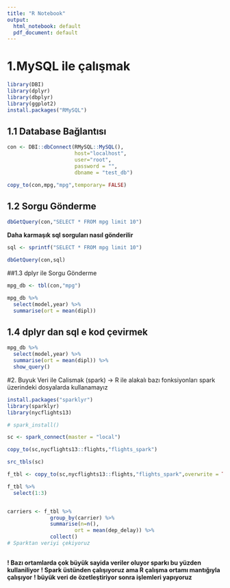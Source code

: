 ```yaml
---
title: "R Notebook"
output:
  html_notebook: default
  pdf_document: default
---
```


# 1.MySQL ile çalışmak
```r
library(DBI)
library(dplyr)
library(dbplyr)
library(ggplot2)
install.packages("RMySQL")

```

## 1.1 Database Bağlantısı
```r
con <- DBI::dbConnect(RMySQL::MySQL(),
                      host="localhost",
                      user="root",
                      password = "",
                      dbname = "test_db")
```

```r
copy_to(con,mpg,"mpg",temporary= FALSE)

```


## 1.2 Sorgu Gönderme

```r
dbGetQuery(con,"SELECT * FROM mpg limit 10")

```


**Daha karmaşık sql sorguları nasıl gönderilir**

```r
sql <- sprintf("SELECT * FROM mpg limit 10")

dbGetQuery(con,sql)

```

##1.3 dplyr ile Sorgu Gönderme

```r
mpg_db <- tbl(con,"mpg")

mpg_db %>%
  select(model,year) %>%
  summarise(ort = mean(dipl))

```

## 1.4 dplyr dan sql e kod çevirmek


```r
mpg_db %>%
  select(model,year) %>%
  summarise(ort = mean(dipl)) %>%
  show_query()

```


#2. Buyuk Veri ile Calismak (spark) -> R ile alakalı bazı fonksiyonları spark üzerindeki dosyalarda kullanamayız

```r
install.packages("sparklyr")
library(sparklyr)
library(nycflights13)

# spark_install()

sc <- spark_connect(master = "local")

copy_to(sc,nycflights13::flights,"flights_spark")

src_tbls(sc)

f_tbl <- copy_to(sc,nycflights13::flights,"flights_spark",overwrite = TRUE)

```


```r
f_tbl %>% 
  select(1:3)


carriers <- f_tbl %>%
              group_by(carrier) %>%
              summarise(n=n(),
                      ort = mean(dep_delay)) %>%
              collect() 
# Sparktan veriyi çekiyoruz
  
```

**! Bazı ortamlarda çok büyük sayida veriler oluyor sparkı bu yüzden kullaniliyor**
**! Spark üstünden çalışıyoruz ama R çalışma ortamı mantığıyla çalışıyor**
**! büyük veri de özetleştiriyor sonra işlemleri yapıyoruz **


